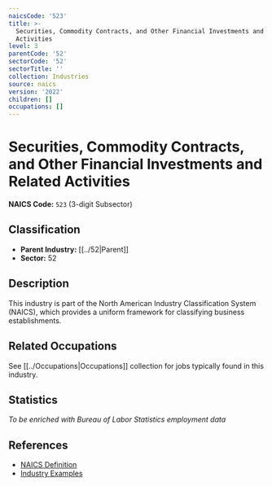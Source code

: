 ```yaml
---
naicsCode: '523'
title: >-
  Securities, Commodity Contracts, and Other Financial Investments and Related
  Activities
level: 3
parentCode: '52'
sectorCode: '52'
sectorTitle: ''
collection: Industries
source: naics
version: '2022'
children: []
occupations: []
---
```

# Securities, Commodity Contracts, and Other Financial Investments and Related Activities

**NAICS Code:** `523` (3-digit Subsector)

## Classification

- **Parent Industry:** [[../52|Parent]]
- **Sector:** 52

## Description

This industry is part of the North American Industry Classification System (NAICS), which provides a uniform framework for classifying business establishments.

## Related Occupations

See [[../Occupations|Occupations]] collection for jobs typically found in this industry.

## Statistics

*To be enriched with Bureau of Labor Statistics employment data*

## References

- [NAICS Definition](https://www.census.gov/naics/)
- [Industry Examples](https://www.census.gov/naics/2022NAICS/)
